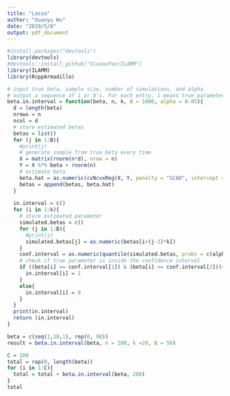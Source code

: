```yaml
---
title: "Lasso"
author: "Xuanyu Wu"
date: "2019/5/8"
output: pdf_document
---
```

```r
#install.packages("devtools")
library(devtools)
#devtools::install_github("XiaoouPan/ILAMM")
library(ILAMM)
library(RcppArmadillo)
```


```r
# input true beta, sample size, number of simulations, and alpha 
# output a sequence of 1 or 0's. For each entry, 1 means true parameter is inside the confidence interval, 0 means outside the confidence interval
beta.in.interval = function(beta, n, k, B = 1000, alpha = 0.05){
  d = length(beta)
  nrows = n
  ncol = d
  # store estimated betas
  betas = list()
  for (j in 1:B){
    #print(j)
    # generate sample from true beta every time
    X = matrix(rnorm(n*d), nrow = n)
    Y = X %*% beta + rnorm(n)
    # estimate beta
    beta.hat = as.numeric(cvNcvxReg(X, Y, penalty = "SCAD", intercept = FALSE)$beta)[2:(k+1)]
    betas = append(betas, beta.hat)
  }
  
  in.interval = c()
  for (i in 1:k){
    # store estimated parameter
    simulated.betas = c()
    for (j in 1:B){
      #print(j)
      simulated.betas[j] = as.numeric(betas[i+(j-1)*k])
    }
    conf.interval = as.numeric(quantile(simulated.betas, probs = c(alpha / 2, 1 - (alpha / 2))))
    # check if true parameter is inside the confidence interval 
    if ((beta[i] >= conf.interval[1]) & (beta[i] <= conf.interval[2])){
      in.interval[i] = 1
    }
    else{
      in.interval[i] = 0
    }
  }
  print(in.interval)
  return (in.interval)
}
```

```r
beta = c(seq(1,10,1), rep(0, 90))
result = beta.in.interval(beta, n = 200, k =20, B = 50)
```

```r
C = 100
total = rep(0, length(beta))
for (i in 1:C){
  total = total + beta.in.interval(beta, 200)
}
total
```

